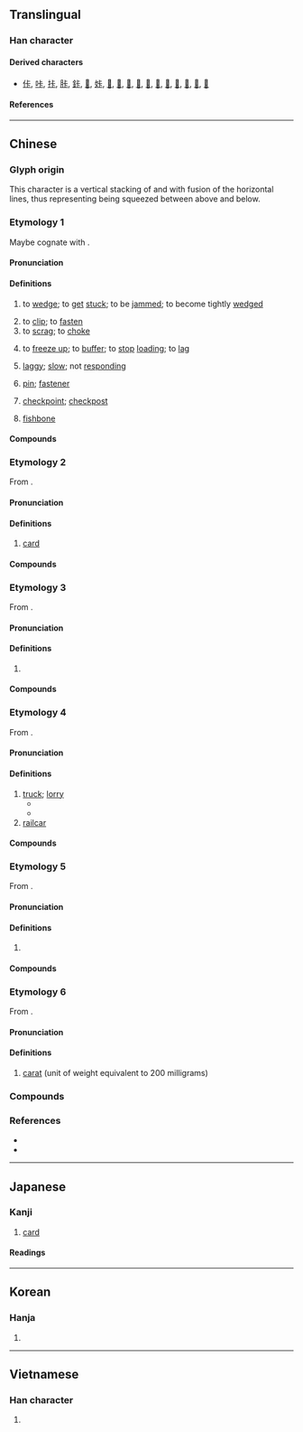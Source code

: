 {{also|𠧗|𠀝}}
{{character info}}
==Translingual==

===Han character===
{{Han char|rn=25|rad=卜|as=03|sn=5|four=21231|canj=YMY|ids=⿱上卜}}

====Derived characters====
* [[佧]], [[咔]], [[拤]], [[胩]], [[鉲]], [[𠖺]], [[𡛨]], [[𡶛]], [[𣳓]], [[𤋈]], [[𤙐]], [[𦭌]], [[𪁯]], [[𫧱]], [[𫧲]], [[𫧳]], [[𫧵]], [[𫧶]]

====References====
{{Han ref|kx=0158.010|dkj=02781|dj=0362.010|hdz=10092.040|uh=5361}}

----

==Chinese==

===Glyph origin===
This character is a vertical stacking of {{zh-l|*上|up}} and {{zh-l|*下|down}} with fusion of the horizontal lines, thus representing being squeezed between above and below.

===Etymology 1===
{{zh-forms}}
Maybe cognate with {{och-l|夾|to clip}}.

====Pronunciation====
{{zh-pron
|m=kǎ,qiǎ,1nb=colloquial,2nb=literary
|m-s=qia1/ka1/ka3/qia3
|c=kaa1,kaa2
|g=ka3
|h=pfs=khà
|mn=qz,tw:khah/xm,zz:khá/tw:kha̍h
|mn_note=khah/khá - vernacular (俗); kha̍h - 闔 is used in the Mainland
|mn-t=ka2
|mc=
|oc=
|ma=Zh-ka.ogg
|cat=v,n
}}

====Definitions====
{{zh-hanzi}}

# to [[wedge]]; to [[get]] [[stuck]]; to be [[jammed]]; to become tightly [[wedged]]
#: {{zh-x|魚刺 卡 在 喉嚨 裡。|A fishbone is '''stuck''' in the throat.}}
# to [[clip]]; to [[fasten]]
# to [[scrag]]; to [[choke]]
#: {{zh-x|歹徒 卡 住 他 的 脖子。|The ruffian '''wrung''' his neck.}}
# {{lb|zh|computing}} to [[freeze up]]; to [[buffer]]; to [[stop]] [[loading]]; to [[lag]]
#: {{zh-x|卡 在 奇怪 的 地方|it stopped (loading) at a strange frame}}
# {{lb|zh|computing}} [[laggy]]; [[slow]]; not [[responding]]
# [[pin]]; [[fastener]]
#: {{zh-x|髮卡{qiǎ}|hairpin}}
# [[checkpoint]]; [[checkpost]]
# {{lb|zh|Gan}} [[fishbone]]

====Compounds====
{{zh-der|髮卡|關卡|卡子|卡脖子|卡死}}

===Etymology 2===
{{zh-forms|alt=咭-Cantonese}}
From {{bor|zh|en|card}}.

====Pronunciation====
{{zh-pron
|m=kǎ
|c=kaat1
|g=ka3
|h=pfs=khá/khà;gd=ka1
|j=
|mb=
|md=
|mn=xm,zz:khá/qz,tw:khah
|mn-t=ka2
|w=2ka
|x=ka3
|ma=
|cat=n
}}

====Definitions====
{{zh-hanzi}}

# {{lb|zh|chiefly|_|Mandarin}} [[card]] {{zh-mw|張}}
#: {{zh-x|卡片|card}}
#: {{zh-x|記憶卡|memory card}}
#: {{zh-x|賀卡|celebration card}}
#: {{zh-x|刷卡|to swipe one's card}}
#: {{zh-x|碌卡{kaat1}|to swipe one's card|C}}
#: {{zh-x|電話卡|phone card}}

====Compounds====
{{zh-der|卡紙|刷卡|卡片|外卡|打卡|磁卡|賀卡|轆卡|碌卡|綠卡|志願卡|信用卡|影視卡|原圖卡|學籍卡|健保卡|介面卡|提款卡|數據卡|目錄卡|生日卡|棒球卡|控制卡|讀卡機|音樂卡|貼票卡|電話卡|耶誕卡|聖誕卡|音效卡|認同卡|簽帳卡|金融卡|配接卡|網路卡|通訊卡|賀年卡|護票卡|預付卡|貴賓卡|多媒體卡|簽卡|佛卡夏}}

===Etymology 3===
{{zh-forms}}
From {{bor|zh|fr|calorie}}.

====Pronunciation====
{{zh-pron
|m=kǎ
|c=kaa1
|h=pfs=khà
|mn=
|ma=
|cat=n
}}

====Definitions====
{{zh-hanzi}}

# {{zh-abbrev|卡路里}}

====Compounds====
{{zh-der|千卡|大卡|卡計|熱化學卡|國際蒸汽表卡|平均卡}}

===Etymology 4===
{{zh-forms}}
From {{bor|zh|en|car}}.

====Pronunciation====
{{zh-pron
|m=kǎ
|c=kaa1
|h=pfs=
|mn=xm,zz:khá/qz,tw:khah
|ma=
|cat=n
}}

====Definitions====
{{zh-hanzi}}

# [[truck]]; [[lorry]]
#* {{zh-x|卡車|truck}}
#* {{zh-x|貨卡|cargo truck}}
# [[railcar]]
#: {{zh-x|九 卡{kaa1} 列{lit6}車|nine-'''car''' train|C}}

====Compounds====
{{zh-der|卡車|貨卡|傾卸卡車}}

===Etymology 5===
{{zh-forms}}
From {{bor|zh|fr|cassette}}.

====Pronunciation====
{{zh-pron
|m=kǎ
|c=kaa1
|h=pfs=
|mn=khah/khá
|ma=
|cat=n
}}

====Definitions====
{{zh-hanzi}}

# {{zh-abbrev|卡式|[[cassette]]}}
#: {{zh-x|卡帶|cassette}}
#: {{zh-x|雙 卡 錄音機|dual cassette recorder}}

====Compounds====
{{zh-der|卡式|卡帶|卡座}}

===Etymology 6===
{{zh-forms}}
From {{bor|zh|en|carat}}.

====Pronunciation====
{{zh-pron
|c=kaa1
|cat=cls
}}

====Definitions====
{{zh-hanzi}}

# {{lb|zh|Hong Kong}} [[carat]] (unit of weight equivalent to 200 milligrams)

===Compounds===
{{zh-der|卡通|卡士|卡司|卡尺|卡農|卡門|邊卡|萊卡|達卡|卡倫|卡鉗|卡達|卡賓槍|卡利撒|卡其布|巴茲卡|布卡拉|卡土穆|安卡拉|帕斯卡|卡巴迪|卡介苗|分釐卡|馬拉卡|那卡西|卡羅琳|易加卡|卡拉卡斯|斯里蘭卡|普魯卡因|波爾卡舞|游標卡尺|蒙地卡羅|阿空卡瓜|卡港會議|布茲卡茲|卡塔爾}}

===References===
* {{thcwd|1400}}
* {{thcwd|1401}}

----

==Japanese==

===Kanji===
{{ja-kanji|rs=卜03}}

# [[card]]

====Readings====
{{ja-readings
|goon=ぞう<ざふ
|kanon=そう<さふ
|toon=さ
|kanyoon=か
}}

----

==Korean==

===Hanja===
{{ko-hanja|잡}}

# {{rfdef|ko|sort=卜03}}

----

==Vietnamese==

===Han character===
{{vi-readings|reading=[[tạp]], [[ca]]|rs=卜03}}

# {{rfdef|vi|sort=卜03}}